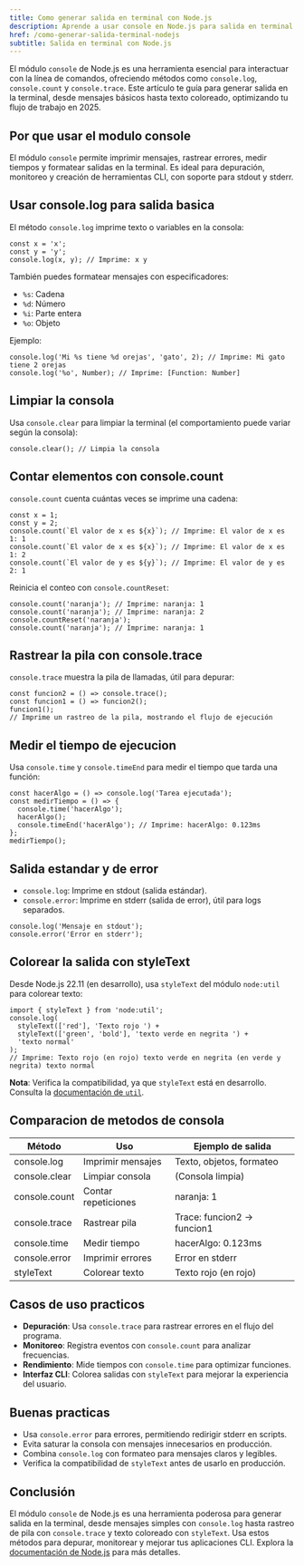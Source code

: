 ```yaml
---
title: Como generar salida en terminal con Node.js
description: Aprende a usar console en Node.js para salida en terminal con formato y color
href: /como-generar-salida-terminal-nodejs
subtitle: Salida en terminal con Node.js
---
```


El módulo `console` de Node.js es una herramienta esencial para interactuar con la línea de comandos, ofreciendo métodos como `console.log`, `console.count` y `console.trace`. Este artículo te guía para generar salida en la terminal, desde mensajes básicos hasta texto coloreado, optimizando tu flujo de trabajo en 2025.

## Por que usar el modulo console

El módulo `console` permite imprimir mensajes, rastrear errores, medir tiempos y formatear salidas en la terminal. Es ideal para depuración, monitoreo y creación de herramientas CLI, con soporte para stdout y stderr.

## Usar console.log para salida basica

El método `console.log` imprime texto o variables en la consola:

```go:js
const x = 'x';
const y = 'y';
console.log(x, y); // Imprime: x y
```

También puedes formatear mensajes con especificadores:

- `%s`: Cadena
- `%d`: Número
- `%i`: Parte entera
- `%o`: Objeto

Ejemplo:

```go:js
console.log('Mi %s tiene %d orejas', 'gato', 2); // Imprime: Mi gato tiene 2 orejas
console.log('%o', Number); // Imprime: [Function: Number]
```

## Limpiar la consola

Usa `console.clear` para limpiar la terminal (el comportamiento puede variar según la consola):

```go:js
console.clear(); // Limpia la consola
```

## Contar elementos con console.count

`console.count` cuenta cuántas veces se imprime una cadena:

```go:js
const x = 1;
const y = 2;
console.count(`El valor de x es ${x}`); // Imprime: El valor de x es 1: 1
console.count(`El valor de x es ${x}`); // Imprime: El valor de x es 1: 2
console.count(`El valor de y es ${y}`); // Imprime: El valor de y es 2: 1
```

Reinicia el conteo con `console.countReset`:

```go:js
console.count('naranja'); // Imprime: naranja: 1
console.count('naranja'); // Imprime: naranja: 2
console.countReset('naranja');
console.count('naranja'); // Imprime: naranja: 1
```

## Rastrear la pila con console.trace

`console.trace` muestra la pila de llamadas, útil para depurar:

```go:js
const funcion2 = () => console.trace();
const funcion1 = () => funcion2();
funcion1();
// Imprime un rastreo de la pila, mostrando el flujo de ejecución
```

## Medir el tiempo de ejecucion

Usa `console.time` y `console.timeEnd` para medir el tiempo que tarda una función:

```go:js
const hacerAlgo = () => console.log('Tarea ejecutada');
const medirTiempo = () => {
  console.time('hacerAlgo');
  hacerAlgo();
  console.timeEnd('hacerAlgo'); // Imprime: hacerAlgo: 0.123ms
};
medirTiempo();
```

## Salida estandar y de error

- `console.log`: Imprime en stdout (salida estándar).
- `console.error`: Imprime en stderr (salida de error), útil para logs separados.

```go:js
console.log('Mensaje en stdout');
console.error('Error en stderr');
```

## Colorear la salida con styleText

Desde Node.js 22.11 (en desarrollo), usa `styleText` del módulo `node:util` para colorear texto:

```go:js
import { styleText } from 'node:util';
console.log(
  styleText(['red'], 'Texto rojo ') +
  styleText(['green', 'bold'], 'texto verde en negrita ') +
  'texto normal'
);
// Imprime: Texto rojo (en rojo) texto verde en negrita (en verde y negrita) texto normal
```

**Nota**: Verifica la compatibilidad, ya que `styleText` está en desarrollo. Consulta la [documentación de `util`](https://nodejs.org/api/util.html#utilstyletextformat-text).

## Comparacion de metodos de consola

| Método        | Uso                 | Ejemplo de salida           |
| ------------- | ------------------- | --------------------------- |
| console.log   | Imprimir mensajes   | Texto, objetos, formateo    |
| console.clear | Limpiar consola     | (Consola limpia)            |
| console.count | Contar repeticiones | naranja: 1                  |
| console.trace | Rastrear pila       | Trace: funcion2 -> funcion1 |
| console.time  | Medir tiempo        | hacerAlgo: 0.123ms          |
| console.error | Imprimir errores    | Error en stderr             |
| styleText     | Colorear texto      | Texto rojo (en rojo)        |

## Casos de uso practicos

- **Depuración**: Usa `console.trace` para rastrear errores en el flujo del programa.
- **Monitoreo**: Registra eventos con `console.count` para analizar frecuencias.
- **Rendimiento**: Mide tiempos con `console.time` para optimizar funciones.
- **Interfaz CLI**: Colorea salidas con `styleText` para mejorar la experiencia del usuario.

## Buenas practicas

- Usa `console.error` para errores, permitiendo redirigir stderr en scripts.
- Evita saturar la consola con mensajes innecesarios en producción.
- Combina `console.log` con formateo para mensajes claros y legibles.
- Verifica la compatibilidad de `styleText` antes de usarlo en producción.

## Conclusión

El módulo `console` de Node.js es una herramienta poderosa para generar salida en la terminal, desde mensajes simples con `console.log` hasta rastreo de pila con `console.trace` y texto coloreado con `styleText`. Usa estos métodos para depurar, monitorear y mejorar tus aplicaciones CLI. Explora la [documentación de Node.js](https://nodejs.org/api/console.html) para más detalles.
